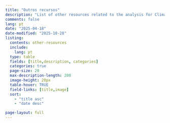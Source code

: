 ```yaml
---
title: "Outros recursos"
description: "List of other resources related to the analysis for Climate Change, Decent Work and Workers Health"
comments: false
lang: pt
date: "2025-04-18"
date-modified: "2025-10-28"
listing:
  contents: other-resources
  include:
    lang: pt
  type: table
  fields: [title,description, categories]
  categories: true
  page-size: 20
  max-description-length: 200
  image-height: 20px
  table-hover: TRUE
  field-links: [title,image]
  sort:
    - "title asc"
    - "date desc"

page-layout: full    
---
```

